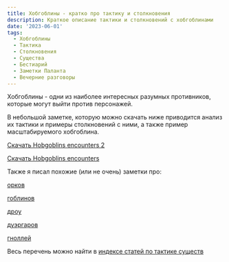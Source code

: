 ```yaml
---
title: Хобгоблины - кратко про тактику и столкновения
description: Краткое описание тактики и столкновений с хобгоблинами
date: '2023-06-01'
tags:
  - Хобгоблины
  - Тактика
  - Столкновения
  - Существа
  - Бестиарий
  - Заметки Паланта
  - Вечерние разговоры
---
```


Хобгоблины - одни из наиболее интересных разумных противников, которые могут выйти против персонажей.

В небольшой заметке, которую можно скачать ниже приводится анализ их тактики и примеры столкновений с ними, а также пример масштабируемого хобгоблина.

[Скачать Hobgoblins encounters 2](https://cyborgsandmages.com/files/downloads/Hobgoblins-encounters-2.pdf)

[Скачать Hobgoblins encounters](https://cyborgsandmages.com//files/downloads/Hobgoblins-encounters.docx)

Также я писал похожие (или не очень) заметки про:

[орков](/posts/articles/orcs-tactics-lore-encounters)

[гоблинов](/posts/articles/goblins-tactics-lore-encounters)

[дроу](/posts/articles/drow-tactics-lore-encounters)

[дуэргаров](/posts/articles/duergars-tactics-lore-encounters)

[гноллей](/posts/articles/gnolls-tactics-lore-encounters)

Весь перечень можно найти в [индексе статей по тактике существ](/posts/articles/bestiary-tactics-index)
